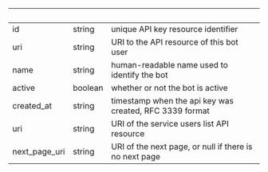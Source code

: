 
| &nbsp;        | &nbsp;  | &nbsp;                                                  |
| ------------- | ------- | ------------------------------------------------------- |
| id            | string  | unique API key resource identifier                      |
| uri           | string  | URI to the API resource of this bot user                |
| name          | string  | human-readable name used to identify the bot            |
| active        | boolean | whether or not the bot is active                        |
| created_at    | string  | timestamp when the api key was created, RFC 3339 format |
| uri           | string  | URI of the service users list API resource              |
| next_page_uri | string  | URI of the next page, or null if there is no next page  |
